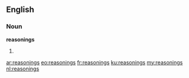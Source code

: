 ==English==

===Noun===
'''reasonings'''
# {{plural of|[[reasoning]]}}

[[ar:reasonings]]
[[eo:reasonings]]
[[fr:reasonings]]
[[ku:reasonings]]
[[my:reasonings]]
[[nl:reasonings]]